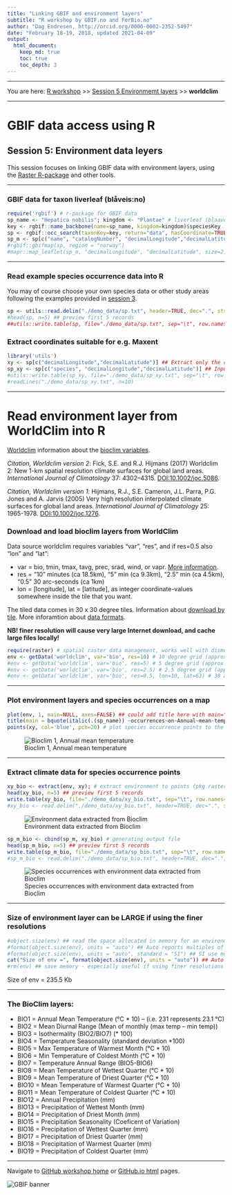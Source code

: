 ```yaml
---
title: "Linking GBIF and environment layers"
subtitle: "R workshop by GBIF.no and ForBio.no"
author: "Dag Endresen, http://orcid.org/0000-0002-2352-5497"
date: "February 18-19, 2018, updated 2021-04-09"
output:
  html_document:
    keep_md: true
    toc: true
    toc_depth: 3
---
```


<!-- worldclim.html is generated from worldclim.Rmd. Please edit that file -->

***

You are here: [R workshop](../) >> [Session 5 Environmemt layers](./) >> **worldclim**

***

# GBIF data access using R

## Session 5: Environment data leyers

This session focuses on linking GBIF data with environment layers, using the [Raster R-package](https://cran.r-project.org/web/packages/raster/index.html) and other tools.

***

### GBIF data for taxon liverleaf (bl&aring;veis:no)
```r
require('rgbif') # r-package for GBIF data
sp_name <- "Hepatica nobilis"; kingdom <- "Plantae" # liverleaf (blaaveis:no), taxonKey=5371699
key <- rgbif::name_backbone(name=sp_name, kingdom=kingdom)$speciesKey
sp <- rgbif::occ_search(taxonKey=key, return="data", hasCoordinate=TRUE, country="NO", limit=100)
sp_m <- sp[c("name", "catalogNumber", "decimalLongitude","decimalLatitude", "basisOfRecord", "year", "municipality", "taxonKey", "occurrenceID")] ## Subset columns
#rgbif::gbifmap(sp, region = "norway")
#mapr::map_leaflet(sp_m, "decimalLongitude", "decimalLatitude", size=2, color="blue")
```

***

### Read example species occurrence data into R
You may of course choose your own species data or other study areas following the examples provided in [session 3](../s3_gbif_demo).
```r
sp <- utils::read.delim("./demo_data/sp.txt", header=TRUE, dec=".", stringsAsFactors=FALSE) ## read from file
#head(sp, n=5) ## preview first 5 records
##utils::write.table(sp, file="./demo_data/sp.txt", sep="\t", row.names=FALSE, qmethod="double") ## write
```

### Extract coordinates suitable for e.g. Maxent
```r
library('utils')
xy <- sp[c("decimalLongitude","decimalLatitude")] ## Extract only the coordinates
sp_xy <- sp[c("species", "decimalLongitude","decimalLatitude")] ## Input format for Maxent
#utils::write.table(sp_xy, file="./demo_data/sp_xy.txt", sep="\t", row.names=FALSE, qmethod="double")
#readLines("./demo_data/sp_xy.txt", n=10)
```

***

# Read environment layer from WorldClim into R
[Worldclim](http://worldclim.org/) information about the [bioclim variables](http://worldclim.org/bioclim).

*Citation, Worldclim version 2*: Fick, S.E. and R.J. Hijmans (2017) Worldclim 2: New 1-km spatial resolution climate surfaces for global land areas. *International Journal of Climatology* 37: 4302–4315. [DOI:10.1002/joc.5086](https://doi.org/10.1002/joc.5086).

*Citation, Worldclim version 1*: Hijmans, R.J., S.E. Cameron, J.L. Parra, P.G. Jones and A. Jarvis (2005) Very high resolution interpolated climate surfaces for global land areas. *International Journal of Climatology* 25: 1965-1978. [DOI:10.1002/joc.1276](https://doi.org/10.1002/joc.1276).

### Download and load bioclim layers from WorldClim
Data source worldclim requires variables "var", "res", and if res=0.5 also "lon" and "lat":

 * var = bio, tmin, tmax, tavg, prec, srad, wind, or vapr. [More information](http://worldclim.org/version2).
 * res = "10" minutes (ca 18.5km), "5" min (ca 9.3km), "2.5" min (ca 4.5km), "0.5" 30 arc-seconds (ca 1km)
 * lon = [longitude], lat = [latitude], as integer coordinate-values somewhere inside the tile that you want.

The tiled data comes in 30 x 30 degree tiles. Information about [download by tile](http://www.worldclim.org/tiles.php). More inforamtion about [data formats](http://www.worldclim.org/formats1).

**NB! finer resolution will cause very large Internet download, and cache large files locally!**

```r
require(raster) # spatial raster data management, works well with dismo
env <- getData('worldclim', var='bio', res=10) # 10 degree grid (approx 18.5 km, 342 km2 at equator) 85 MByte
#env <- getData('worldclim', var='bio', res=5) # 5 degree grid (approx 9.3 km, 86 km2) 296 MByte
#env <- getData('worldclim', var='bio', res=2.5) # 2.5 degree grid (approx 4.5 km, 20 km2) 1.3 GByte
#env <- getData('worldclim', var='bio', res=0.5, lon=10, lat=63) # 30 arc-second grid (approx 1 km)
```

***

### Plot environment layers and species occurrences on a map

```r
plot(env, 1, main=NULL, axes=FALSE) ## could add title here with main="Title"
title(main = bquote(italic(.(sp_name)) ~occurrences~on~Annual~mean~temperature~'(°C*10)'))
points(xy, col='blue', pch=20) # plot species occurrence points to the map
```
![Bioclim 1, Annual mean temperature](demo_data/bioclim_1_sp.png "Bioclim 01")

***

### Extract climate data for species occurrence points
```r
xy_bio <- extract(env, xy); # extract environment to points (pkg raster)
head(xy_bio, n=5) ## preview first 5 records
write.table(xy_bio, file="./demo_data/xy_bio.txt", sep="\t", row.names=FALSE, col.names=TRUE, qmethod="double")
#xy_bio <- read.delim("./demo_data/xy_bio.txt", header=TRUE, dec=".", stringsAsFactors=FALSE) ## dataframe
```
![Environment data extracted from Bioclim](./demo_data/xy_bio.png "Bioclim")

```r
sp_m_bio <- cbind(sp_m, xy_bio) # generating output file
head(sp_m_bio, n=5) ## preview first 5 records
write.table(sp_m_bio, file="./demo_data/sp_bio.txt", sep="\t", row.names=FALSE, col.names=TRUE, qmethod="double")
#sp_m_bio <- read.delim("./demo_data/sp_bio.txt", header=TRUE, dec=".", stringsAsFactors=FALSE) ## dataframe
```
![Species occurrences with environment data extracted from Bioclim](./demo_data/sp_m_bio.png "Bioclim")

***

### Size of environment layer can be LARGE if using the finer resolutions

```r
#object.size(env) ## read the space allocated in memory for an environment variable
#format(object.size(env), units = "auto") ## Auto reports multiples of 1024
#format(object.size(env), units = "auto", standard = "SI") ## SI use multiples of 1000
cat("Size of env =", format(object.size(env), units = "auto")) ## Auto reports multiples of 1024
#rm(env) ## save memory - especially useful if using finer resolutions
```

Size of env = 235.5 Kb

***

### The BioClim layers:

 * BIO1 = Annual Mean Temperature (°C * 10) -- (i.e. 231 represents 23.1 °C)
 * BIO2 = Mean Diurnal Range (Mean of monthly (max temp – min temp)) 
 * BIO3 = Isothermality (BIO2/BIO7) (* 100)
 * BIO4 = Temperature Seasonality (standard deviation *100)
 * BIO5 = Max Temperature of Warmest Month (°C * 10)
 * BIO6 = Min Temperature of Coldest Month (°C * 10)
 * BIO7 = Temperature Annual Range (BIO5-BIO6)
 * BIO8 = Mean Temperature of Wettest Quarter (°C * 10)
 * BIO9 = Mean Temperature of Driest Quarter (°C * 10)
 * BIO10 = Mean Temperature of Warmest Quarter (°C * 10)
 * BIO11 = Mean Temperature of Coldest Quarter (°C * 10)
 * BIO12 = Annual Precipitation (mm)
 * BIO13 = Precipitation of Wettest Month (mm)
 * BIO14 = Precipitation of Driest Month (mm)
 * BIO15 = Precipitation Seasonality (Coeficent of Variation) 
 * BIO16 = Precipitation of Wettest Quarter (mm)
 * BIO17 = Precipitation of Driest Quarter (mm)
 * BIO18 = Precipitation of Warmest Quarter (mm)
 * BIO19 = Precipitation of Coldest Quarter (mm)

***

Navigate to [GitHub workshop home](https://github.com/GBIF-Europe/nordic_oikos_2018_r) or [GitHub.io html](https://gbif-europe.github.io/nordic_oikos_2018_r/) pages.

![](../demo_data/gbif-norway-full.png "GBIF banner")
